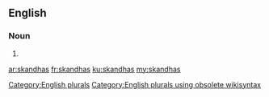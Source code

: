 ==English==

===Noun===
{{head|en}}

# {{plural of|skandha}}

[[Category:English plurals]][[Category:English plurals using obsolete wikisyntax]]

[[ar:skandhas]]
[[fr:skandhas]]
[[ku:skandhas]]
[[my:skandhas]]